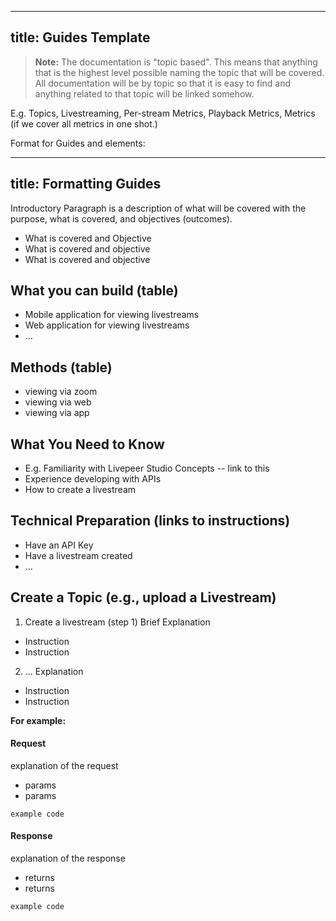 
---
title: Guides Template
---


> **Note:** The documentation is "topic based". This means that anything that is the highest level possible naming the topic that will be covered. All documentation will be by topic so that it is easy to find and anything related to that topic will be linked somehow.

E.g. Topics, Livestreaming, Per-stream Metrics, Playback Metrics, Metrics (if we cover all metrics in one shot.)



Format for Guides and elements:


---
title: Formatting Guides 
---
<!--name of what will be seen in the side navigation (should be as brief as possible, just a topic)-->

Introductory Paragraph is a description of what will be covered with the purpose, what is covered, and objectives (outcomes).

- What is covered and Objective
- What is covered and objective
- What is covered and objective

## What you can build (table)
- Mobile application for viewing livestreams
- Web application for viewing livestreams
- ...

## Methods (table)
- viewing via zoom
- viewing via web
- viewing via app



## What You Need to Know
- E.g. Familiarity with Livepeer Studio Concepts -- link to this
- Experience developing with APIs
- How to create a livestream


## Technical Preparation (links to instructions)
- Have an API Key
- Have a livestream created
- ...


## Create a Topic (e.g., upload a Livestream)

1. Create a livestream (step 1)
Brief Explanation
 
- Instruction
- Instruction

2. ...
Explanation

- Instruction
- Instruction



**For example:**


#### Request
explanation of the request 
- params
- params 

```code
example code
```


#### Response

explanation of the response 
- returns
- returns 

```code
example code
```